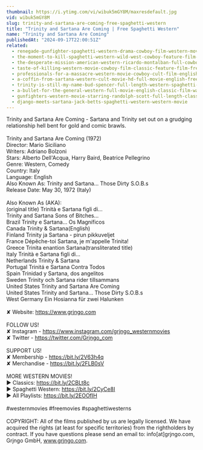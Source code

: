 ```yaml
---
thumbnail: https://i.ytimg.com/vi/wibuk5mGY8M/maxresdefault.jpg
vid: wibuk5mGY8M
slug: trinity-and-sartana-are-coming-free-spaghetti-western
title: "Trinity and Sartana Are Coming | Free Spaghetti Western"
name: "Trinity and Sartana Are Coming"
publishedAt: "2024-09-17T22:00:51Z"
related:
  - renegade-gunfighter-spaghetti-western-drama-cowboy-film-western-movie
  - the-moment-to-kill-spaghetti-western-wild-west-cowboy-feature-film-full-length
  - the-desperate-mission-american-western-ricardo-montalban-full-cowboy-movie
  - taste-of-killing-western-movie-cowboy-film-classic-feature-film-free-movie-on-youtube
  - professionals-for-a-massacre-western-movie-cowboy-cult-film-english-free-full-movie
  - a-coffin-from-sartana-western-cult-movie-hd-full-movie-english-free-cowboy-film
  - trinity-is-still-my-name-bud-spencer-full-length-western-spaghetti-western-full-movie
  - a-bullet-for-the-general-western-full-movie-english-classic-film-watchfree-cowboyfilm
  - gunfighters-western-movie-starring-randolph-scott-full-length-classic-feature-film-english
  - django-meets-sartana-jack-betts-spaghetti-western-western-movie
---
```


Trinity and Sartana Are Coming - Sartana and Trinity set out on a grudging relationship hell bent for gold and comic brawls.<br />
<br />
Trinity and Sartana Are Coming (1972)<br />
Director: Mario Siciliano<br />
Writers: Adriano Bolzoni<br />
Stars: Alberto Dell'Acqua, Harry Baird, Beatrice Pellegrino<br />
Genre: Western, Comedy<br />
Country: Italy<br />
Language: English<br />
Also Known As: Trinity and Sartana... Those Dirty S.O.B.s<br />
Release Date: May 30, 1972 (Italy)<br />
<br />
Also Known As (AKA):<br />
(original title) Trinità e Sartana figli di... <br />
Trinity and Sartana Sons of Bitches...<br />
Brazil Trinity e Sartana... Os Magníficos<br />
Canada Trinity & Sartana(English)<br />
Finland Trinity ja Sartana - pirun pikkuveljet<br />
France Dépêche-toi Sartana, je m'appelle Trinita!<br />
Greece Trinita enantion Sartana(transliterated title)<br />
Italy Trinità e Sartana figli di...<br />
Netherlands Trinity & Sartana<br />
Portugal Trinitá e Sartana Contra Todos<br />
Spain Trinidad y Sartana, dos angelitos<br />
Sweden Trinity och Sartana rider tillsammans<br />
United States Trinity and Sartana Are Coming<br />
United States Trinity and Sartana... Those Dirty S.O.B.s<br />
West Germany Ein Hosianna für zwei Halunken<br />
<br />
✘ Website: https://www.grjngo.com<br />
<br />
FOLLOW US!<br />
✘ Instagram - https://www.instagram.com/grjngo_westernmovies<br />
✘ Twitter - https://twitter.com/Grjngo_com<br />
<br />
SUPPORT US!<br />
✘ Membership - https://bit.ly/2V63h4q<br />
✘ Merchandise - https://bit.ly/2FLB0sV<br />
<br />
MORE WESTERN MOVIES! <br />
► Classics: https://bit.ly/2CBLt8c <br />
► Spaghetti Western: https://bit.ly/2CyCe8I <br />
► All Playlists: https://bit.ly/2EOOfIH <br />
<br />
#westernmovies #freemovies #spaghettiwesterns<br />
<br />
COPYRIGHT: All of the films published by us are legally licensed. We have acquired the rights (at least for specific territories) from the rightholders by contract. If you have questions please send an email to: info[at]grjngo.com, Grjngo GmbH, www.grjngo.com.